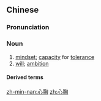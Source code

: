 ==Chinese==
{{zh-forms}}

===Pronunciation===
{{zh-pron
|m=xīnxiōng
|c=sam1 hung1
|h=pfs=sîm-hiûng
|mn=xm,qz,tw:sim-heng/xm,qz,zz,twv:sim-hiong
|cat=n
}}

===Noun===
{{zh-noun}}

# [[mindset]]; [[capacity]] for [[tolerance]]
# [[will]]; [[ambition]]

====Derived terms====
{{zh-der|心胸開闊|心胸狹隘|心胸狹窄}}

[[zh-min-nan:心胸]]
[[zh:心胸]]